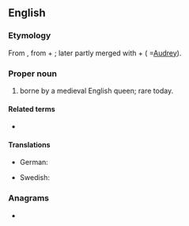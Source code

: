 ==English==

===Etymology===
From {{inh|en|ang|Ælfþryþ}}, from {{m|ang|ælf||elf}} + {{m|ang|þryþ||strength}}; later partly merged with {{m|ang|æþel||noble}} + {{m|ang|þryþ}} ( =[[Audrey]]).

===Proper noun===
{{en-proper noun}}

# {{given name|en|female|from=Old English}} borne by a medieval English queen; rare today.

====Related terms====
* {{l|en|Alfreda}}

====Translations====
{{trans-top|female given name}}
* German: {{t+|de|Elfriede}}
{{trans-mid}}
* Swedish: {{t|sv|Alfrida}}
{{trans-bottom}}

===Anagrams===
* {{anagrams|en|a=adeeflr|Federal|federal}}